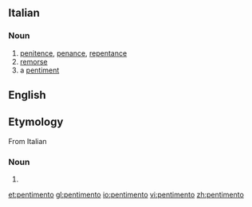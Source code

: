==Italian==

===Noun===
{{it-noun|pentiment|m|o|i}}

# [[penitence]], [[penance]], [[repentance]]
# [[remorse]]
# a [[pentiment]]

==English==

==Etymology==
From Italian {{term|pentimento|lang=it}}

===Noun===
{{en-noun|pentimenti}}
# {{alternative spelling of|pentiment}}

[[et:pentimento]]
[[gl:pentimento]]
[[io:pentimento]]
[[vi:pentimento]]
[[zh:pentimento]]